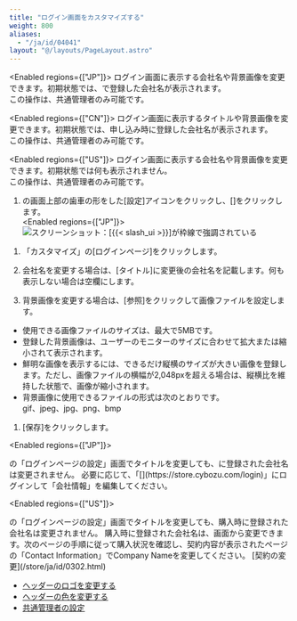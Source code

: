 ```yaml
---
title: "ログイン画面をカスタマイズする"
weight: 800
aliases:
  - "/ja/id/04041"
layout: "@/layouts/PageLayout.astro"
---
```




<Enabled regions={["JP"]}>
ログイン画面に表示する会社名や背景画像を変更できます。初期状態では、<Store />で登録した会社名が表示されます。  
この操作は、<Slash />共通管理者のみ可能です。

</Enabled>

<Enabled regions={["CN"]}>
ログイン画面に表示するタイトルや背景画像を変更できます。初期状態では、申し込み時に登録した会社名が表示されます。  
この操作は、<Slash />共通管理者のみ可能です。

</Enabled>

<Enabled regions={["US"]}>
ログイン画面に表示する会社名や背景画像を変更できます。初期状態では何も表示されません。  
この操作は、<Slash />共通管理者のみ可能です。

</Enabled>

1. <Kintone />の画面上部の歯車の形をした[設定]アイコンをクリックし、[<SlashUi />]をクリックします。  
  <Enabled regions={["JP"]}>
   <Img src="/k/kintone/img-ja/restore_app_img01.png" alt="スクリーンショット：[{{&lt; slash_ui &gt;}}]が枠線で強調されている" />
  </Enabled>

1. 「カスタマイズ」の[ログインページ]をクリックします。

1. 会社名を変更する場合は、[タイトル]に変更後の会社名を記載します。何も表示しない場合は空欄にします。

1. 背景画像を変更する場合は、[参照]をクリックして画像ファイルを設定します。
  <Note>

   * 使用できる画像ファイルのサイズは、最大で5MBです。
   * 登録した背景画像は、ユーザーのモニターのサイズに合わせて拡大または縮小されて表示されます。
   * 鮮明な画像を表示するには、できるだけ縦横のサイズが大きい画像を登録します。ただし、画像ファイルの横幅が2,048pxを超える場合は、縦横比を維持した状態で、画像が縮小されます。
   * 背景画像に使用できるファイルの形式は次のとおりです。  
      gif、jpeg、jpg、png、bmp
  </Note>

1. [保存]をクリックします。

<Enabled regions={["JP"]}>

<Note>
<SlashUi />の「ログインページの設定」画面でタイトルを変更しても、<Store />に登録された会社名は変更されません。  
必要に応じて、「[<Store />](https://store.cybozu.com/login)」にログインして「会社情報」を編集してください。

</Note>

</Enabled>

<Enabled regions={["US"]}>

<Note>
<SlashUi />の「ログインページの設定」画面でタイトルを変更しても、購入時に登録された会社名は変更されません。  
購入時に登録された会社名は、<SlashUi />画面から変更できます。次のページの手順に従って購入状況を確認し、契約内容が表示されたページの「Contact Information」でCompany Nameを変更してください。  
[契約の変更](/store/ja/id/0302.html)

</Note>

</Enabled>

<Reference>

* [ヘッダーのロゴを変更する](/k/ja/id/04040.html)
* [ヘッダーの色を変更する](/k/ja/id/04039.html)
* [<Slash />共通管理者の設定](/general/ja/id/0208.html)

</Reference>
